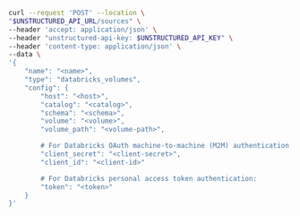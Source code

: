 ```bash curl
curl --request 'POST' --location \
"$UNSTRUCTURED_API_URL/sources" \
--header 'accept: application/json' \
--header "unstructured-api-key: $UNSTRUCTURED_API_KEY" \
--header 'content-type: application/json' \
--data \
'{
    "name": "<name>",
    "type": "databricks_volumes",
    "config": {
        "host": "<host>",
        "catalog": "<catalog>",
        "schema": "<schema>",
        "volume": "<volume>",
        "volume_path": "<volume-path>",

        # For Databricks OAuth machine-to-machine (M2M) authentication:
        "client_secret": "<client-secret>",
        "client_id": "<client-id>"

        # For Databricks personal access token authentication:
        "token": "<token>"
    }
}'
```